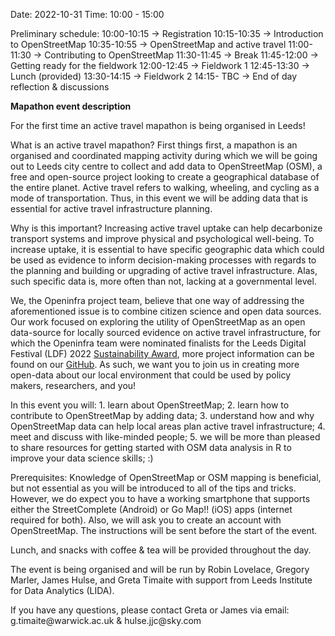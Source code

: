 Date: 2022-10-31
Time: 10:00 - 15:00

Preliminary schedule: 
10:00-10:15 -> Registration
10:15-10:35 -> Introduction to OpenStreetMap
10:35-10:55 -> OpenStreetMap and active travel
11:00-11:30 -> Contributing to OpenStreetMap
11:30-11:45 -> Break
11:45-12:00 -> Getting ready for the fieldwork
12:00-12:45 -> Fieldwork 1
12:45-13:30 -> Lunch (provided)
13:30-14:15 -> Fieldwork 2
14:15- TBC  -> End of day reflection & discussions

**Mapathon event description**

For the first time an active travel mapathon is being organised in Leeds! 

What is an active travel mapathon? First things first, a mapathon is an organised and coordinated mapping activity during which we will be going out to Leeds city centre to collect and add data to OpenStreetMap (OSM), a free and open-source project looking to create a geographical database of the entire planet. Active travel refers to walking, wheeling, and cycling as a mode of transportation. Thus, in this event we will be adding data that is essential for active travel infrastructure planning.

Why is this important? Increasing active travel uptake can help decarbonize transport systems and improve physical and psychological well-being. To increase uptake, it is essential to have specific geographic data which could be used as evidence to inform decision-making processes with regards to the planning and building or upgrading of active travel infrastructure. Alas, such specific data is, more often than not, lacking at a governmental level. 

We, the Openinfra project team, believe that one way of addressing the aforementioned issue is to combine citizen science and open data sources. Our work focused on exploring the utility of OpenStreetMap as an open data-source for locally sourced evidence on active travel infrastructure, for which the Openinfra team were nominated finalists for the Leeds Digital Festival (LDF) 2022 [Sustainability Award](https://www.yorkshirepost.co.uk/business/leeds-digital-festival-awards-celebrate-regions-tech-talent-3866188), more project information can be found on our [GitHub](https://github.com/udsleeds/openinfra). As such, we want you to join us in creating more open-data about our local environment that could be used by policy makers, researchers, and you!

In this event you will:
1. learn about OpenStreetMap;
2. learn how to contribute to OpenStreetMap by adding data;
3. understand how and why OpenStreetMap data can help local areas plan active travel infrastructure;
4. meet and discuss with like-minded people;
5. we will be more than pleased to share resources for getting started with OSM data analysis in R to improve your data science skills; :)

Prerequisites: Knowledge of OpenStreetMap or OSM mapping is beneficial, but not essential as you will be introduced to all of the tips and tricks. However, we do expect you to have a working smartphone that supports either the StreetComplete (Android) or Go Map!! (iOS) apps (internet required for both). Also, we will ask you to create an account with OpenStreetMap. The instructions will be sent before the start of the event.

Lunch, and snacks with coffee & tea will be provided throughout the day.

The event is being organised and will be run by Robin Lovelace, Gregory Marler, James Hulse, and Greta Timaite with support from Leeds Institute for Data Analytics (LIDA).

If you have any questions, please contact Greta or James via email: g.timaite@warwick.ac.uk & hulse.jjc@sky.com